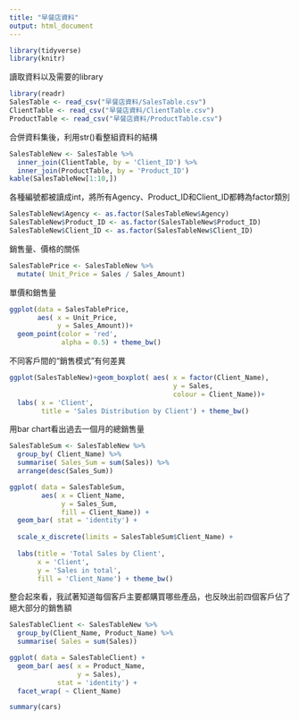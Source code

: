 ```yaml
---
title: "早餐店資料"
output: html_document
---
```

```r
library(tidyverse)
library(knitr)
```

讀取資料以及需要的library
```r
library(readr)
SalesTable <- read_csv("早餐店資料/SalesTable.csv")
ClientTable <- read_csv("早餐店資料/ClientTable.csv")
ProductTable <- read_csv("早餐店資料/ProductTable.csv")
```

合併資料集後，利用str()看整組資料的結構
```r
SalesTableNew <- SalesTable %>%
  inner_join(ClientTable, by = 'Client_ID') %>%
  inner_join(ProductTable, by = 'Product_ID')
kable(SalesTableNew[1:10,])

```

各種編號都被讀成int，將所有Agency、Product_ID和Client_ID都轉為factor類別
```r
SalesTableNew$Agency <- as.factor(SalesTableNew$Agency)
SalesTableNew$Product_ID <- as.factor(SalesTableNew$Product_ID)
SalesTableNew$Client_ID <- as.factor(SalesTableNew$Client_ID)
```

銷售量、價格的關係
```r
SalesTablePrice <- SalesTableNew %>%
  mutate( Unit_Price = Sales / Sales_Amount)
```

單價和銷售量
```r
ggplot(data = SalesTablePrice,
       aes( x = Unit_Price,
            y = Sales_Amount))+
  geom_point(color = 'red',
             alpha = 0.5) + theme_bw()

```

不同客戶間的“銷售模式”有何差異
```r
ggplot(SalesTableNew)+geom_boxplot( aes( x = factor(Client_Name),
                                         y = Sales,
                                         colour = Client_Name))+
  labs( x = 'Client',
        title = 'Sales Distribution by Client') + theme_bw()
```

用bar chart看出過去一個月的總銷售量
```r
SalesTableSum <- SalesTableNew %>%
  group_by( Client_Name) %>%
  summarise( Sales_Sum = sum(Sales)) %>%
  arrange(desc(Sales_Sum))

ggplot( data = SalesTableSum,
        aes( x = Client_Name,
             y = Sales_Sum,
             fill = Client_Name)) + 
  geom_bar( stat = 'identity') +
  
  scale_x_discrete(limits = SalesTableSum$Client_Name) +
  
  labs(title = 'Total Sales by Client',
       x = 'Client',
       y = 'Sales in total',
       fill = 'Client_Name') + theme_bw()
```

整合起來看，我試著知道每個客戶主要都購買哪些產品，也反映出前四個客戶佔了絕大部分的銷售額
```r
SalesTableClient <- SalesTableNew %>%
  group_by(Client_Name, Product_Name) %>%
  summarise( Sales = sum(Sales))

ggplot( data = SalesTableClient) +
  geom_bar( aes( x = Product_Name,
                 y = Sales),
            stat = 'identity') +
  facet_wrap( ~ Client_Name)
```

```r
summary(cars)
```

